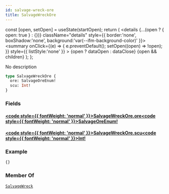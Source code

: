 ```yaml
---
id: salvage-wreck-ore
title: SalvageWreckOre
---
```









  const [open, setOpen] = useState(startOpen);
  return (
    <details {...(open ? { open: true } : {})} className="details" style={{ border:'none', boxShadow:'none', background:'var(--ifm-background-color)' }}>
      <summary
        onClick={(e) => {
          e.preventDefault();
          setOpen((open) => !open);
        }}
        style={{ listStyle:'none' }}
      >
      {open ? dataOpen : dataClose}
      </summary>
      {open && children}
    </details>
  );
};








No description


```graphql
type SalvageWreckOre {
  ore: SalvageOreEnum!
  scu: Int!
}
```




### Fields

#### [<code style={{ fontWeight: 'normal' }}>SalvageWreckOre.<b>ore</b></code>](#)<Bullet />[<code style={{ fontWeight: 'normal' }}><b>SalvageOreEnum!</b></code>](/api/types/enums/salvage-ore-enum) <Badge class="badge badge--secondary badge--non_null" text="non-null"/> <Badge class="badge badge--secondary " text="enum"/> 



#### [<code style={{ fontWeight: 'normal' }}>SalvageWreckOre.<b>scu</b></code>](#)<Bullet />[<code style={{ fontWeight: 'normal' }}><b>Int!</b></code>](/api/types/scalars/int) <Badge class="badge badge--secondary badge--non_null" text="non-null"/> <Badge class="badge badge--secondary " text="scalar"/> 





### Example


```graphql
{}
```




### Member Of

[`SalvageWreck`](/api/types/objects/salvage-wreck)  <Badge class="badge badge--secondary badge--relation" text="object"/>